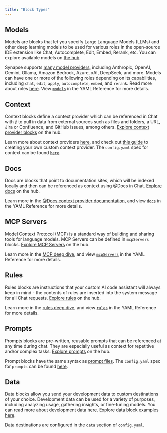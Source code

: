 ```yaml
---
title: "Block Types"
---
```


## Models

Models are blocks that let you specify Large Language Models (LLMs) and other deep learning models to be used for various roles in the open-source IDE extension like Chat, Autocomplete, Edit, Embed, Rerank, etc. You can explore available models on [the hub](https://hub.synapse.dev/explore/models).

Synapse supports [many model providers](/customization/models#openai), including Anthropic, OpenAI, Gemini, Ollama, Amazon Bedrock, Azure, xAI, DeepSeek, and more. Models can have one or more of the following roles depending on its capabilities, including `chat`, `edit`, `apply`, `autocomplete`, `embed`, and `rerank`. Read more about roles [here](/customize/model-roles). View [`models`](/reference#models) in the YAML Reference for more details.

## Context

Context blocks define a context provider which can be referenced in Chat with `@` to pull in data from external sources such as files and folders, a URL, Jira or Confluence, and GitHub issues, among others. [Explore context provider blocks](https://hub.synapse.dev/explore/context) on the hub.

Learn more about context providers [here](/reference#context), and check out [this guide](/guides/build-your-own-context-provider) to creating your own custom context provider. The `config.yaml` spec for context can be found [`here`](/reference#context).

## Docs

Docs are blocks that point to documentation sites, which will be indexed locally and then can be referenced as context using @Docs in Chat. [Explore docs](https://hub.synapse.dev/explore/docs) on the hub.

Learn more in the [@Docs context provider documentation](/customize/context/documentation), and view [`docs`](/reference#docs) in the YAML Reference for more details.

## MCP Servers

Model Context Protocol (MCP) is a standard way of building and sharing tools for language models. MCP Servers can be defined in `mcpServers` blocks. [Explore MCP Servers](https://hub.synapse.dev/explore/mcp) on the hub.

Learn more in the [MCP deep dive](/customize/deep-dives/mcp), and view [`mcpServers`](/reference#mcpservers) in the YAML Reference for more details.

## Rules

Rules blocks are instructions that your custom AI code assistant will always keep in mind - the contents of rules are inserted into the system message for all Chat requests. [Explore rules](https://hub.synapse.dev/explore/rules) on the hub.

Learn more in the [rules deep dive](/customize/deep-dives/rules), and view [`rules`](/reference#rules) in the YAML Reference for more details.

## Prompts

Prompts blocks are pre-written, reusable prompts that can be referenced at any time during chat. They are especially useful as context for repetitive and/or complex tasks. [Explore prompts](https://hub.synapse.dev/explore/prompts) on the hub.

Prompt blocks have the same syntax as [prompt files](/customization/prompts). The `config.yaml` spec for `prompts` can be found [here](/reference#prompts).

## Data

Data blocks allow you send your development data to custom destinations of your choice. Development data can be used for a variety of purposes, including analyzing usage, gathering insights, or fine-tuning models. You can read more about development data [here](/customize/overview#development-data). Explore data block examples [here](https://hub.synapse.dev/explore/data).

Data destinations are configured in the [`data`](/reference#data) section of `config.yaml`.
